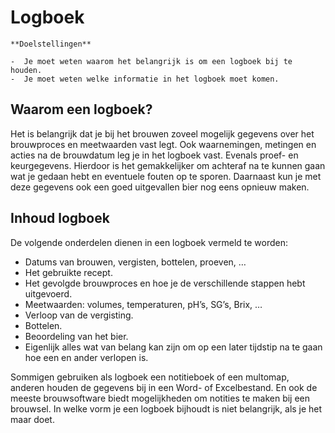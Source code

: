 # Logboek {#logboek}

```block2
**Doelstellingen**

-  Je moet weten waarom het belangrijk is om een logboek bij te houden.
-  Je moet weten welke informatie in het logboek moet komen.

```

## Waarom een logboek?

Het is belangrijk dat je bij het brouwen zoveel mogelijk gegevens over het brouwproces en meetwaarden vast legt. Ook waarnemingen, metingen en acties na de brouwdatum leg je in het logboek vast. Evenals proef- en keurgegevens. Hierdoor is het gemakkelijker om achteraf na te kunnen gaan wat je gedaan hebt en eventuele fouten op te sporen. Daarnaast kun je met deze gegevens ook een goed uitgevallen bier nog eens opnieuw maken.

## Inhoud logboek

De volgende onderdelen dienen in een logboek vermeld te worden:

-  Datums van brouwen, vergisten, bottelen, proeven, ...
-  Het gebruikte recept.
-  Het gevolgde brouwproces en hoe je de verschillende stappen hebt uitgevoerd.
-  Meetwaarden: volumes, temperaturen, pH's, SG's, Brix, ...
-  Verloop van de vergisting.
-  Bottelen.
-  Beoordeling van het bier.
-  Eigenlijk alles wat van belang kan zijn om op een later tijdstip na te gaan hoe een en ander verlopen is.

Sommigen gebruiken als logboek een notitieboek of een multomap, anderen houden de gegevens bij in een Word- of Excelbestand. En ook de meeste brouwsoftware biedt mogelijkheden om notities te maken bij een brouwsel. In welke vorm je een logboek bijhoudt is niet belangrijk, als je het maar doet. 
